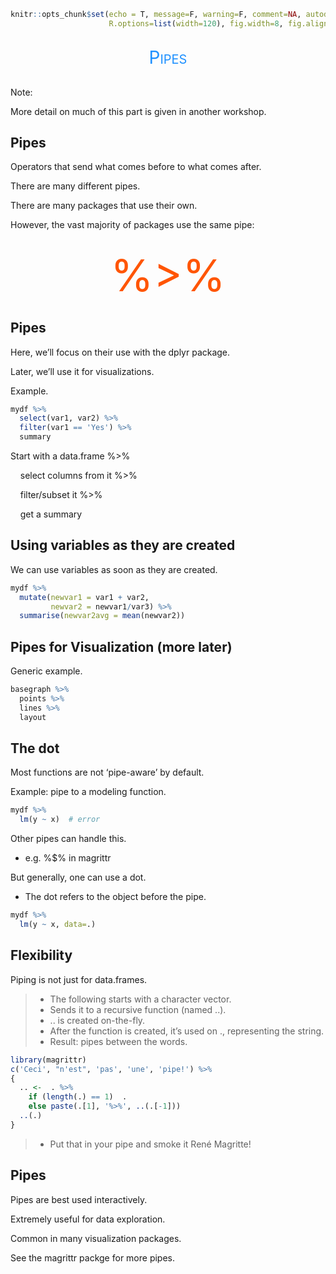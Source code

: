 ```r
knitr::opts_chunk$set(echo = T, message=F, warning=F, comment=NA, autodep=T, eval=FALSE, cache=FALSE,
                      R.options=list(width=120), fig.width=8, fig.align = 'center')
```


## 

<div style="text-align:center;font-variant:small-caps; font-size:200%; color:#1e90ff">Pipes</div>


##

Note: 

More detail on much of this part is given in another workshop.



## Pipes

Operators that send what comes before to what comes after.

There are many different pipes.

There are many packages that use their own.

However, the vast majority of packages use the same pipe:



## {.fadeslideslow}

<div style="text-align:center;font-variant:small-caps; font-size:500%; color:#ff5503"> %>% </div>



## Pipes

Here, we'll focus on their use with the dplyr package.

Later, we'll use it for visualizations.

Example.

```r
mydf %>% 
  select(var1, var2) %>% 
  filter(var1 == 'Yes') %>% 
  summary
```

Start with a data.frame %>%  

&nbsp;&nbsp;&nbsp;&nbsp;select columns from it %>% 
  
&nbsp;&nbsp;&nbsp;&nbsp;filter/subset it %>% 
  
&nbsp;&nbsp;&nbsp;&nbsp;get a summary

## Using variables as they are created

We can use variables as soon as they are created.

```r
mydf %>% 
  mutate(newvar1 = var1 + var2,
         newvar2 = newvar1/var3) %>% 
  summarise(newvar2avg = mean(newvar2))
```


## Pipes for Visualization (more later)

Generic example.

```r
basegraph %>% 
  points %>%
  lines %>%
  layout
```

## The dot

Most functions are not 'pipe-aware' by default.

Example: pipe to a modeling function.

```r
mydf %>% 
  lm(y ~ x)  # error
```

Other pipes can handle this.

  - e.g. <span class="func">%$%</span> in magrittr

But generally, one can use a dot.

- The dot refers to the object before the pipe.

```r
mydf %>% 
  lm(y ~ x, data=.)
```


## Flexibility

Piping is not just for data.frames.

>- The following starts with a character vector.
>- Sends it to a recursive function (named <span class="func">..</span>).
>- <span class="func">..</span> is created on-the-fly. 
>- After the function is created, it's used on ., representing the string.
>- Result: pipes between the words.

```r
library(magrittr)
c('Ceci', "n'est", 'pas', 'une', 'pipe!') %>%
{
  .. <-  . %>%
    if (length(.) == 1)  .
    else paste(.[1], '%>%', ..(.[-1]))
  ..(.)
} 
```

>- Put that in your pipe and smoke it René Magritte!

## Pipes

Pipes are best used interactively.

Extremely useful for data exploration.

Common in many visualization packages.

See the <span class="pack">magrittr</span> packge for more pipes.


